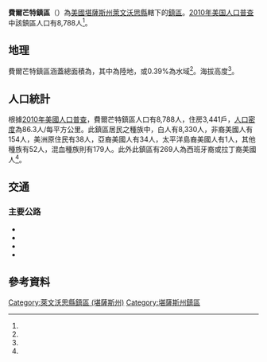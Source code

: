 {{noteTA
|G1=USState
}}
{{Infobox settlement
|official_name = 費爾芒特鎮區
|native_name = Fairmount Township
|settlement_type = 鎮區
|pushpin_map=USA Kansas
|coordinates_display = inline,title
|coordinates_region = US-KS
|subdivision_type = [[世界政區索引|國家]]
|subdivision_name = [[美国|美国]]
|subdivision_type1 = [[美國行政區劃|州]]
|subdivision_name1 = [[堪薩斯州|堪薩斯州]]
|subdivision_type2 = [[堪薩斯州行政區劃|縣]]
|subdivision_name2 = [[萊文沃思縣_(堪薩斯州)|萊文沃思縣]]
|area_total_km2 = 101.83
|area_land_km2 = 101.43
|area_water_km2 = 0.4
|area_total_sq_mi =
|area_land_sq_mi =
|area_water_sq_mi =
|area_water_percent = 0.39
|population_as_of = [[2010年美国人口普查|2010]]
|population_footnotes = <ref name="Census 2010">{{cite web| url=http://factfinder2.census.gov| title=Race, Hispanic or Latino, Age, and Housing Occupancy: 2010 Census Redistricting Data, Fairmount Township, Leavenworth County, Kansas| publisher=U.S. Census Bureau, American FactFinder 2| accessdate=2016-10-24| archive-date=2013-09-11| archive-url=https://web.archive.org/web/20130911234518/http://factfinder2.census.gov/| dead-url=no}}</ref>
|population_total = 8,788
|population_density_km2 = auto
|elevation_footnotes = <ref name="gnis"/>
|elevation_m = 291
|elevation_ft = 
|latd = 39
|latm = 08
|lats = 00
|latNS = N
|longd = 94
|longm = 56
|longs = 33
|longEW = W
|postal_code_type =
|postal_code = 
|blank_name = [[聯邦資料處理標準|FIPS代碼]]
|blank_info = 20-22325
|blank1_name = [[地名信息系统|GNIS編號]] 
|blank1_info = 478550<ref name="gnis">{{cite web |url= {{Gnis3|478550}} |title= Fairmount Township, Leavenworth County, Kansas|work= [[Geographic_Names_Information_System|Geographic Names Information System]]|publisher= [[United_States_Geological_Survey|United States Geological Survey]] |accessdate= 2016-10-24 }}</ref>
|website = 
|footnotes = 
}}

'''費爾芒特鎮區'''（{{lang-en|'''Fairmount Township'''}}）為[[美國|美國]][[堪薩斯州|堪薩斯州]][[萊文沃思縣_(堪薩斯州)|萊文沃思縣]]轄下的[[行政鎮區|鎮區]]。[[2010年美国人口普查|2010年美国人口普查]]中該鎮區人口有8,788人<ref name="Census 2010"/>。

==地理==
費爾芒特鎮區涵蓋總面積為{{convert|101.83|km2|sqmi}}，其中{{convert|101.43|km2|sqmi}}為陸地，{{convert|0.4|km2|sqmi}}或0.39%為水域<ref name="Census 2010"/>。海拔高度{{convert|291|m|ft}}<ref name="gnis"/>。

==人口統計==
根據[[2010年美國人口普查|2010年美國人口普查]]，費爾芒特鎮區人口有8,788人，住房3,441戶，[[人口密度|人口密度]]為86.3人/每平方公里。此鎮區居民之種族中，白人有8,330人，非裔美國人有154人，美洲原住民有38人，亞裔美國人有34人，太平洋島裔美國人有1人，其他種族有52人，混血種族則有179人。此外此鎮區有269人為西班牙裔或拉丁裔美國人<ref name="Census 2010"/>。

==交通==
===主要公路===
*{{Jct|country=USA|I|70}}
*{{Jct|country=USA|US|40}}
*{{Jct|country=USA|US|73}}
*{{Jct|state=KS|KS|32}}

==參考資料==
{{reflist}}

{{萊文沃思縣 (堪薩斯州)}}

{{DEFAULTSORT: Fairmount}}
[[Category:萊文沃思縣鎮區_(堪薩斯州)|Category:萊文沃思縣鎮區 (堪薩斯州)]]
[[Category:堪薩斯州鎮區|Category:堪薩斯州鎮區]]